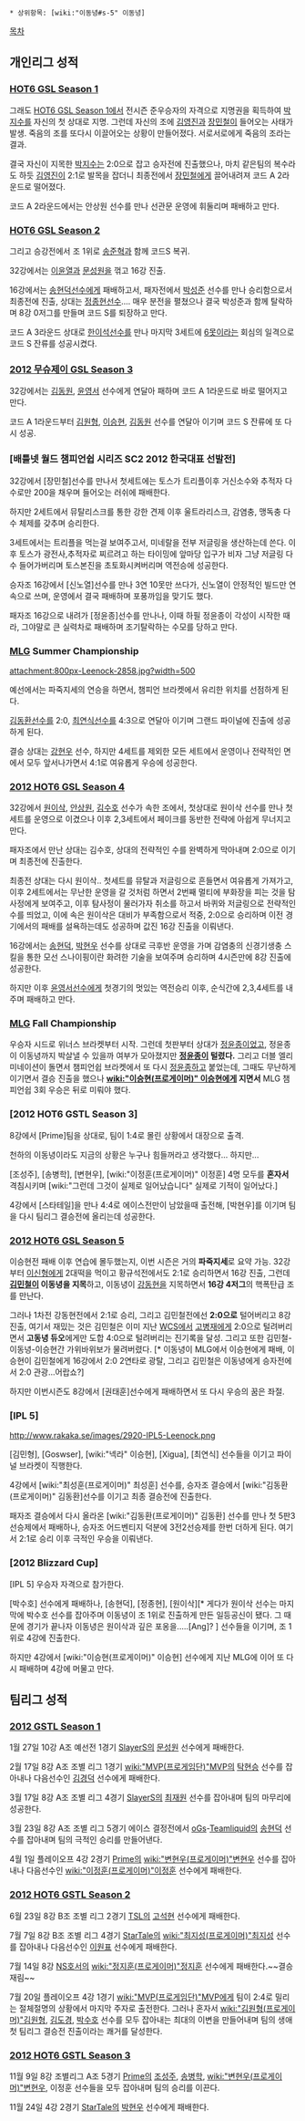  * 상위항목: [wiki:"이동녕#s-5" 이동녕]

[[목차]]

== 개인리그 성적 ==
=== [[HOT6 GSL Season 1]] ===
그래도 [[HOT6 GSL Season 1]]에서 전시즌 준우승자의 자격으로 지명권을 획득하여 [[박지수]]를 자신의 첫 상대로 지명. 그런데 자신의 조에 [[김영진]]과 [[장민철]]이 들어오는 사태가 발생. 죽음의 조를 또다시 이끌어오는 상황이 만들어졌다. 서로서로에게 죽음의 조라는 결과.

결국 자신이 지목한 [[박지수]]는 2:0으로 잡고 승자전에 진출했으나, 마치 같은팀의 복수라도 하듯 [[김영진]]이 2:1로 발목을 잡더니 최종전에서 [[장민철]]에게 끌어내려져 코드 A 2라운드로 떨어졌다. 

코드 A 2라운드에서는 안상원 선수를 만나 선관문 운영에 휘둘리며 패배하고 만다.
=== [[HOT6 GSL Season 2]] ===
그리고 승강전에서 조 1위로 [[송준혁]]과 함께 코드S 복귀.

32강에서는 [[이윤열]]과 [[문성원]]을 꺾고 16강 진출.

16강에서는 [[송현덕]]선수에게 패배하고서, 패자전에서 [[박성준]] 선수를 만나 승리함으로서 최종전에 진출, 상대는 [[정종현]]선수....
매우 분전을 펼쳤으나 결국 박성준과 함께 탈락하며 8강 0저그를 만들며 코드 S를 퇴장하고 만다.

코드 A 3라운드 상대로 [[한이석]]선수를 만나 마지막 3세트에 [[6못]]이라는 회심의 일격으로 코드 S 잔류를 성공시켰다.
=== [[2012 무슈제이 GSL Season 3]] ===
32강에서는 [[김동원]], [[윤영서]] 선수에게 연달아 패하며 코드 A 1라운드로 바로 떨어지고 만다.

코드 A 1라운드부터 [[김원형]], [[이승현]], [[김동원]] 선수를 연달아 이기며 코드 S 잔류에 또 다시 성공.
=== [배틀넷 월드 챔피언쉽 시리즈 SC2 2012 한국대표 선발전] ===
32강에서 [장민철]선수를 만나서 첫세트에는 토스가 트리플이후 거신소수와 추적자 다수로만 200을 채우며 들어오는 러쉬에 패배한다.

하지만 2세트에서 뮤탈리스크를 통한 강한 견제 이후 울트라리스크, 감염충, 맹독충 다수 체제를 갖추며 승리한다.

3세트에서는 트리플을 먹는걸 보여주고서, 미네랄을 전부 저글링을 생산하는데 쓴다. 이후 토스가 광전사,추적자로 찌르려고 하는 타이밍에 앞마당 입구가 비자 그냥 저글링 다수 들어가버리며 토스본진을 초토화시켜버리며 역전승에 성공한다.

승자조 16강에서 [신노열]선수를 만나 3연 10못만 쓰다가, 신노열이 안정적인 빌드만 연속으로 쓰며, 운영에서 결국 패배하며 포풍까임을 맞기도 했다.

패자조 16강으로 내려가 [정윤종]선수를 만나나, 이때 하필 정윤종이 각성이 시작한 때라, 그야말로 큰 실력차로 패배하며 조기탈락하는 수모를 당하고 만다.
=== [[MLG]] Summer Championship ===
attachment:800px-Leenock-2858.jpg?width=500

예선에서는 파죽지세의 연승을 하면서, 챔피언 브라켓에서 유리한 위치를 선점하게 된다.

[[김동환]]선수를 2:0, [[최연식]]선수를 4:3으로 연달아 이기며 그랜드 파이널에 진출에 성공하게 된다.

결승 상대는 [[강현우]] 선수, 하지만 4세트를 제외한 모든 세트에서 운영이나 전략적인 면에서 모두 앞서나가면서 4:1로 여유롭게 우승에 성공한다.
=== [[2012 HOT6 GSL Season 4]] ===
32강에서 [[원이삭]], [[안상원]], [[김수호]] 선수가 속한 조에서, 첫상대로 원이삭 선수를 만나 첫세트를 운영으로 이겼으나 이후 2,3세트에서 페이크를 동반한 전략에 아쉽게 무너지고 만다.

패자조에서 만난 상대는 김수호, 상대의 전략적인 수를 완벽하게 막아내며  2:0으로 이기며 최종전에 진출한다.

최종전 상대는 다시 원이삭..
첫세트를 뮤탈과 저글링으로 흔들면서 여유롭게 가져가고, 이후 2세트에서는 무난한 운영을 갈 것처럼 하면서 2번째 멀티에 부화장을 피는 것을 탐사정에게 보여주고, 이후 탐사정이 물러가자 취소를 하고서 바퀴와 저글링으로 전략적인 수를 띄었고, 이에 속은 원이삭은 대비가 부족함으로서 적중, 2:0으로 승리하며 이전 경기에서의 패배를 설욕하는데도 성공하며 값진 16강 진출을 이뤄낸다.

16강에서는 [[송현덕]], [[박현우]] 선수를 상대로 극후반 운영을 가며 감염충의 신경기생충 스킬을 통한 모선 스나이핑이란 화려한 기술을 보여주며 승리하며 4시즌만에 8강 진출에 성공한다.

하지만 이후 [[윤영서]]선수에게 첫경기의 멋있는 역전승리 이후, 순식간에 2,3,4세트를 내주며 패배하고 만다.
=== [[MLG]] Fall Championship ===
우승자 시드로 위너스 브라켓부터 시작. 그런데 첫판부터 상대가 [[정윤종]]이었고, 정윤종이 이동녕까지 박살낼 수 있을까 여부가 모아졌지만 '''[[정윤종]]이 털렸다.''' 그리고 더블 엘리미네이션이 돌면서 챔피언쉽 브라켓에서 또 다시 [[정윤종]]하고 붙었는데, 그때도 무난하게 이기면서 결승 진출을 했으나 '''[[wiki:"이승현(프로게이머)" 이승현]]에게 지면서''' MLG 챔피언쉽 3회 우승은 뒤로 미뤄야 했다.
=== [2012 HOT6 GSTL Season 3] ===
8강에서 [Prime]팀을 상대로, 팀이 1:4로 몰린 상황에서 대장으로 출격.

천하의 이동녕이라도 지금의 상황은 누구나 힘들꺼라고 생각했다... 하지만...

[조성주], [송병학], [변현우], [wiki:"이정훈(프로게이머)" 이정훈] 4명 모두를 '''혼자서''' 격침시키며 [wiki:"그런데 그것이 실제로 일어났습니다" 실제로 기적이 일어났다.]

4강에서 [스타테일]을 만나 4:4로 에이스전만이 남았을때 출전해, [박현우]를 이기며 팀을 다시 팀리그 결승전에 올리는데 성공한다.
=== [[2012 HOT6 GSL Season 5]] ===
이승현전 패배 이후 연습에 몰두했는지, 이번 시즌은 거의 '''파죽지세'''로 요약 가능.
32강부터 [[이신형]]에게 2대떡을 먹이고 황규석전에서도 2:1로 승리하면서 16강 진출, 그런데 '''[[김민철]]이 이동녕을 지목'''하고, 이동녕이 [[강동현]]을 지목하면서 '''16강 4저그'''의 핵폭탄급 조를 만난다.

그러나 1차전 강동현전에서 2:1로 승리, 그리고 김민철전에선 '''2:0으로''' 털어버리고 8강 진출, 여기서 재밌는 것은 김민철은 이미 지난 [[WCS]]에서 [[고병재]]에게 2:0으로 털려버리면서 '''고동녕 듀오'''에게만 도합 4:0으로 털려버리는 진기록을 달성. 그리고 또한 김민철-이동녕-이승현간 가위바위보가 물려버렸다. [* 이동녕이 MLG에서 이승현에게 패배, 이승현이 김민철에게 16강에서 2:0 2연타로 광탈, 그리고 김민철은 이동녕에게 승자전에서 2:0 관광...어랍쇼?]

하지만 이번시즌도 8강에서 [권태훈]선수에게 패배하면서 또 다시 우승의 꿈은 좌절.
=== [IPL 5] ===
http://www.rakaka.se/images/2920-IPL5-Leenock.png

[김민형], [Goswser], [wiki:"넥라" 이승현], [Xigua], [최연식] 선수들을 이기고 파이널 브라켓이 직행한다.

4강에서 [wiki:"최성훈(프로게이머)" 최성훈] 선수를, 승자조 결승에서 [wiki:"김동환(프로게이머)" 김동환]선수를 이기고 최종 결승전에 진출한다.

패자조 결승에서 다시 올라온 [wiki:"김동환(프로게이머)" 김동환] 선수를 만나 첫 5판3선승제에서 패배하나, 승자조 어드벤티지 덕분에 3전2선승제를 한번 더하게 된다.
여기서 2:1로 승리 이후 극적인 우승을 이뤄낸다.
=== [2012 Blizzard Cup] ===
[IPL 5] 우승자 자격으로 참가한다.

[박수호] 선수에게 패배하나, [송현덕], [정종현], [원이삭][* 게다가 원이삭 선수는 마지막에 박수호 선수를 잡아주며 이동녕이 조 1위로 진출하게 만든 일등공신이 됐다. 그 때문에 경기가 끝나자 이동녕은 원이삭과 깊은 포옹을.....[Ang]? ] 선수들을 이기며, 조 1위로 4강에 진출한다.

하지만 4강에서 [wiki:"이승현(프로게이머)" 이승현] 선수에게 지난 MLG에 이어 또 다시 패배하며 4강에 머물고 만다.
== 팀리그 성적 ==
=== [[2012 GSTL Season 1]] ===
1월 27일 10강 A조 예선전 1경기 [[SlayerS]]의 [[문성원]] 선수에게 패배한다.

2월 17일 8강 A조 조별 리그 1경기 [[wiki:"MVP(프로게임단)"MVP]]의 [[탁현승]] 선수를 잡아내나 다음선수인 [[김경덕]] 선수에게 패배한다.

3월 17일 8강 A조 조별 리그 4경기 [[SlayerS]]의 [[최재원]] 선수를 잡아내며 팀의 마무리에 성공한다.

3월 23일 8강 A조 조별 리그 5경기 에이스 결정전에서 [[oGs]]-[[Teamliquid]]의 [[송현덕]] 선수를 잡아내며 팀의 극적인 승리를 만들어낸다.

4월 1일 플레이오프 4강 2경기 [[Prime]]의 [[wiki:"변현우(프로게이머)"변현우]] 선수를 잡아내나 다음선수인 [[wiki:"이정훈(프로게이머)"이정훈]] 선수에게 패배한다.
=== [[2012 HOT6 GSTL Season 2]] ===
6월 23일 8강 B조 조별 리그 2경기 [[TSL]]의 [[고석현]] 선수에게 패배한다.

7월 7일 8강 B조 조별 리그 4경기 [[StarTale]]의 [[wiki:"최지성(프로게이머)"최지성]] 선수를 잡아내나 다음선수인 [[이원표]] 선수에게 패배한다.

7월 14일 8강 [[NS호서]]의 [[wiki:"정지훈(프로게이머)"정지훈]] 선수에게 패배한다.~~결승재림~~

7월 20일 플레이오프 4강 1경기 [[wiki:"MVP(프로게임단)"MVP]]에게 팀이 2:4로 밀리는 절체절명의 상황에서 마지막 주자로 출전한다. 그러나 혼자서 [[wiki:"김원형(프로게이머)"김원형]], [[김도경]], [[박수호]] 선수를 모두 잡아내는 최대의 이변을 만들어내며 팀의 생애 첫 팀리그 결승전 진출이라는 쾌거를 달성한다.
=== [[2012 HOT6 GSTL Season 3]] ===
11월 9일 8강 조별리그 A조 5경기 [[Prime]]의 [[조성주]], [[송병학]], [[wiki:"변현우(프로게이머)"변현우]], 이정훈 선수들을 모두 잡아내며 팀의 승리를 이끈다.

11월 24일 4강 2경기 [[StarTale]]의 [[박현우]] 선수에게 패배한다.
